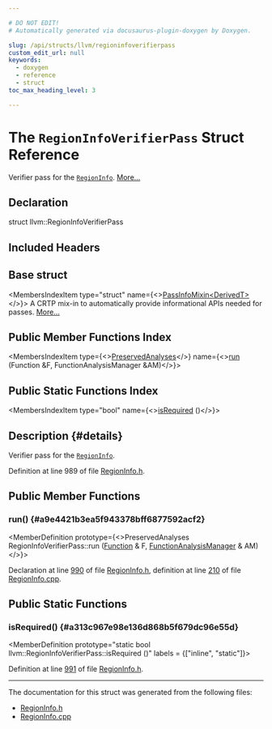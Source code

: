 ```yaml
---

# DO NOT EDIT!
# Automatically generated via docusaurus-plugin-doxygen by Doxygen.

slug: /api/structs/llvm/regioninfoverifierpass
custom_edit_url: null
keywords:
  - doxygen
  - reference
  - struct
toc_max_heading_level: 3

---
```





# The `RegionInfoVerifierPass` Struct Reference

<DoxygenPage pluginConfig={pluginConfig}>

Verifier pass for the <code><a href="/docs/api/classes/llvm/regioninfo">RegionInfo</a></code>. <a href="#details">More...</a>

## Declaration

<CodeBlock>struct llvm::RegionInfoVerifierPass</CodeBlock>

## Included Headers

<IncludesList>
<IncludesListItem
  filePath="llvm/Analysis/RegionInfo.h"
  permalink="/docs/api/files/include/include/llvm/include/llvm/analysis/regioninfo-h"
  isLocal="true" />
</IncludesList>

## Base struct

<MembersIndex>

<MembersIndexItem
  type="struct"
  name={<><a href="/docs/api/structs/llvm/passinfomixin">PassInfoMixin&lt;DerivedT&gt;</a></>}>
A CRTP mix-in to automatically provide informational APIs needed for passes. <a href="/docs/api/structs/llvm/passinfomixin/#details">More...</a>
</MembersIndexItem>

</MembersIndex>

## Public Member Functions Index

<MembersIndex>

<MembersIndexItem
  type={<><a href="/docs/api/classes/llvm/preservedanalyses">PreservedAnalyses</a></>}
  name={<><a href="#a9e4421b3ea5f943378bff6877592acf2">run</a> (Function &amp;F, FunctionAnalysisManager &amp;AM)</>}>
</MembersIndexItem>

</MembersIndex>

## Public Static Functions Index

<MembersIndex>

<MembersIndexItem
  type="bool"
  name={<><a href="#a313c967e98e136d868b5f679dc96e55d">isRequired</a> ()</>}>
</MembersIndexItem>

</MembersIndex>

## Description {#details}

Verifier pass for the <code><a href="/docs/api/classes/llvm/regioninfo">RegionInfo</a></code>.

Definition at line 989 of file <a href="/docs/api/files/include/include/llvm/include/llvm/analysis/regioninfo-h">RegionInfo.h</a>.

<SectionDefinition>

## Public Member Functions

### run() {#a9e4421b3ea5f943378bff6877592acf2}

<MemberDefinition
  prototype={<>PreservedAnalyses RegionInfoVerifierPass::run (<a href="/docs/api/classes/llvm/function">Function</a> &amp; F, <a href="/docs/api/namespaces/llvm/#adce09a5a0de0e3177eb00e932734af2f">FunctionAnalysisManager</a> &amp; AM)</>}>

Declaration at line <a href="/docs/api/files/include/include/llvm/include/llvm/analysis/regioninfo-h/#l00990">990</a> of file <a href="/docs/api/files/include/include/llvm/include/llvm/analysis/regioninfo-h">RegionInfo.h</a>, definition at line <a href="/docs/api/files/lib/lib/analysis/regioninfo-cpp/#l00210">210</a> of file <a href="/docs/api/files/lib/lib/analysis/regioninfo-cpp">RegionInfo.cpp</a>.
</MemberDefinition>

</SectionDefinition>

<SectionDefinition>

## Public Static Functions

### isRequired() {#a313c967e98e136d868b5f679dc96e55d}

<MemberDefinition
  prototype="static bool llvm::RegionInfoVerifierPass::isRequired ()"
  labels = {["inline", "static"]}>

Definition at line <a href="/docs/api/files/include/include/llvm/include/llvm/analysis/regioninfo-h/#l00991">991</a> of file <a href="/docs/api/files/include/include/llvm/include/llvm/analysis/regioninfo-h">RegionInfo.h</a>.
</MemberDefinition>

</SectionDefinition>

<hr/>

The documentation for this struct was generated from the following files:

<ul>
<li><a href="/docs/api/files/include/include/llvm/include/llvm/analysis/regioninfo-h">RegionInfo.h</a></li>
<li><a href="/docs/api/files/lib/lib/analysis/regioninfo-cpp">RegionInfo.cpp</a></li>
</ul>

</DoxygenPage>
